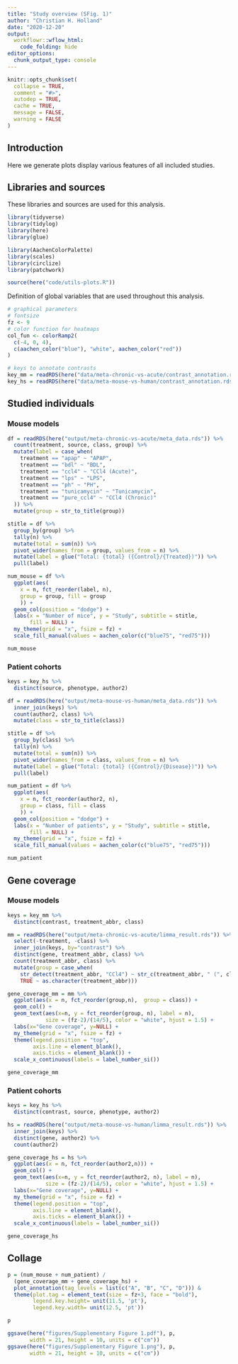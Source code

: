 ```yaml
---
title: "Study overview (SFig. 1)"
author: "Christian H. Holland"
date: "2020-12-20"
output: 
  workflowr::wflow_html:
    code_folding: hide
editor_options:
  chunk_output_type: console
---
```


```r
knitr::opts_chunk$set(
  collapse = TRUE,
  comment = "#>",
  autodep = TRUE,
  cache = TRUE,
  message = FALSE,
  warning = FALSE
)
```

## Introduction
Here we generate plots display various features of all included studies.

## Libraries and sources
These libraries and sources are used for this analysis.
```r
library(tidyverse)
library(tidylog)
library(here)
library(glue)

library(AachenColorPalette)
library(scales)
library(circlize)
library(patchwork)

source(here("code/utils-plots.R"))
```

Definition of global variables that are used throughout this analysis.
```r
# graphical parameters
# fontsize
fz <- 9
# color function for heatmaps
col_fun <- colorRamp2(
  c(-4, 0, 4),
  c(aachen_color("blue"), "white", aachen_color("red"))
)

# keys to annotate contrasts
key_mm = readRDS(here("data/meta-chronic-vs-acute/contrast_annotation.rds"))
key_hs = readRDS(here("data/meta-mouse-vs-human/contrast_annotation.rds"))
```

## Studied individuals
### Mouse models
```r
df = readRDS(here("output/meta-chronic-vs-acute/meta_data.rds")) %>%
  count(treatment, source, class, group) %>%
  mutate(label = case_when(
    treatment == "apap" ~ "APAP",
    treatment == "bdl" ~ "BDL",
    treatment == "ccl4" ~ "CCl4 (Acute)",
    treatment == "lps" ~ "LPS",
    treatment == "ph" ~ "PH",
    treatment == "tunicamycin" ~ "Tunicamycin",
    treatment == "pure_ccl4" ~ "CCl4 (Chronic)"
  )) %>%
  mutate(group = str_to_title(group))

stitle = df %>%
  group_by(group) %>%
  tally(n) %>%
  mutate(total = sum(n)) %>%
  pivot_wider(names_from = group, values_from = n) %>%
  mutate(label = glue("Total: {total} ({Control}/{Treated})")) %>%
  pull(label)

num_mouse = df %>%
  ggplot(aes(
    x = n, fct_reorder(label, n),
    group = group, fill = group
    )) +
  geom_col(position = "dodge") +
  labs(x = "Number of mice", y = "Study", subtitle = stitle, 
       fill = NULL) +
  my_theme(grid = "x", fsize = fz) +
  scale_fill_manual(values = aachen_color(c("blue75", "red75")))

num_mouse
```

### Patient cohorts
```r
keys = key_hs %>%
  distinct(source, phenotype, author2)

df = readRDS(here("output/meta-mouse-vs-human/meta_data.rds")) %>%
  inner_join(keys) %>%
  count(author2, class) %>%
  mutate(class = str_to_title(class))

stitle = df %>%
  group_by(class) %>%
  tally(n) %>%
  mutate(total = sum(n)) %>%
  pivot_wider(names_from = class, values_from = n) %>%
  mutate(label = glue("Total: {total} ({Control}/{Disease})")) %>%
  pull(label)

num_patient = df %>%
  ggplot(aes(
    x = n, fct_reorder(author2, n),
    group = class, fill = class
    )) +
  geom_col(position = "dodge") +
  labs(x = "Number of patients", y = "Study", subtitle = stitle, 
       fill = NULL) +
  my_theme(grid = "x", fsize = fz) +
  scale_fill_manual(values = aachen_color(c("blue75", "red75")))

num_patient
```

## Gene coverage
### Mouse models
```r
keys = key_mm %>%
  distinct(contrast, treatment_abbr, class)

mm = readRDS(here("output/meta-chronic-vs-acute/limma_result.rds")) %>%
  select(-treatment, -class) %>%
  inner_join(keys, by="contrast") %>%
  distinct(gene, treatment_abbr, class) %>%
  count(treatment_abbr, class) %>%
  mutate(group = case_when(
    str_detect(treatment_abbr, "CCl4") ~ str_c(treatment_abbr, " (", class, ")"),
    TRUE ~ as.character(treatment_abbr)))

gene_coverage_mm = mm %>%
  ggplot(aes(x = n, fct_reorder(group,n),  group = class)) +
  geom_col() +
  geom_text(aes(x=n, y = fct_reorder(group, n), label = n), 
            size = (fz-2)/(14/5), color = "white", hjust = 1.5) +
  labs(x="Gene coverage", y=NULL) +
  my_theme(grid = "x", fsize = fz) +
  theme(legend.position = "top",
        axis.line = element_blank(),
        axis.ticks = element_blank()) +
  scale_x_continuous(labels = label_number_si())

gene_coverage_mm
```

### Patient cohorts
```r
keys = key_hs %>%
  distinct(contrast, source, phenotype, author2)

hs = readRDS(here("output/meta-mouse-vs-human/limma_result.rds")) %>%
  inner_join(keys) %>%
  distinct(gene, author2) %>%
  count(author2) 

gene_coverage_hs = hs %>%
  ggplot(aes(x = n, fct_reorder(author2,n))) +
  geom_col() +
  geom_text(aes(x=n, y = fct_reorder(author2, n), label = n), 
            size = (fz-2)/(14/5), color = "white", hjust = 1.5) +
  labs(x="Gene coverage", y=NULL) +
  my_theme(grid = "x", fsize = fz) +
  theme(legend.position = "top",
        axis.line = element_blank(),
        axis.ticks = element_blank()) +
  scale_x_continuous(labels = label_number_si())

gene_coverage_hs
```

## Collage
```r
p = (num_mouse + num_patient) / 
  (gene_coverage_mm + gene_coverage_hs) +
  plot_annotation(tag_levels = list(c("A", "B", "C", "D"))) &
  theme(plot.tag = element_text(size = fz+3, face = "bold"),
        legend.key.height= unit(11.5, 'pt'),
        legend.key.width= unit(12.5, 'pt'))

p

ggsave(here("figures/Supplementary Figure 1.pdf"), p,
       width = 21, height = 10, units = c("cm"))
ggsave(here("figures/Supplementary Figure 1.png"), p,
       width = 21, height = 10, units = c("cm"))
```
